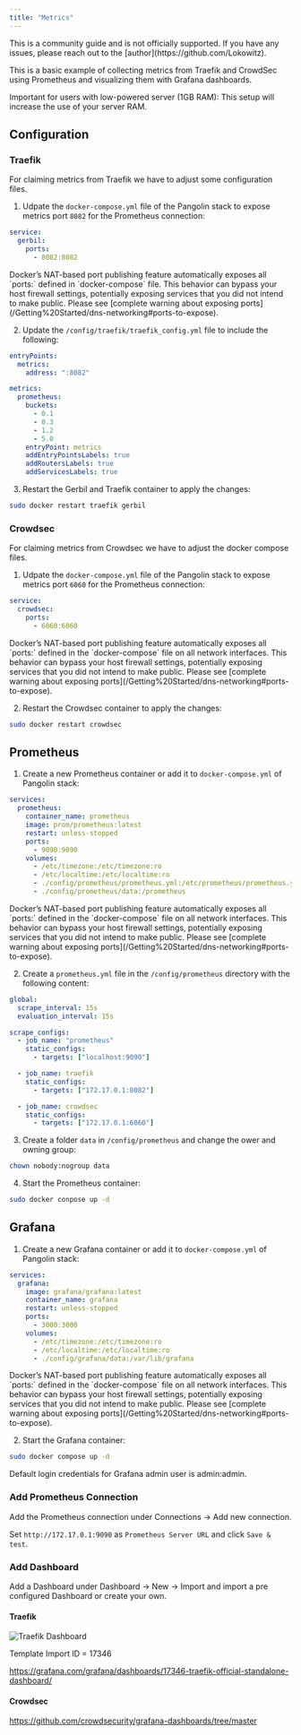 ```yaml
---
title: "Metrics"
---
```


<Note>
This is a community guide and is not officially supported. If you have any issues, please reach out to the [author](https://github.com/Lokowitz).
</Note>

This is a basic example of collecting metrics from Traefik and CrowdSec using Prometheus and visualizing them with Grafana dashboards.

<Warning>
Important for users with low-powered server (1GB RAM):
This setup will increase the use of your server RAM.
</Warning>

## Configuration

### Traefik

For claiming metrics from Traefik we have to adjust some configuration files.

1. Udpate the `docker-compose.yml` file of the Pangolin stack to expose metrics port `8082` for the Prometheus connection:

```yaml
service:
  gerbil:
    ports:
      - 8082:8082
```

<Warning>
Docker’s NAT-based port publishing feature automatically exposes all `ports:` defined in `docker-compose` file. This behavior can bypass your host firewall settings, potentially exposing services that you did not intend to make public.
Please see [complete warning about exposing ports](/Getting%20Started/dns-networking#ports-to-expose).
</Warning>

2. Update the `/config/traefik/traefik_config.yml` file to include the following:

```yaml
entryPoints:
  metrics:
    address: ":8082"

metrics:
  prometheus:
    buckets:
      - 0.1
      - 0.3
      - 1.2
      - 5.0
    entryPoint: metrics
    addEntryPointsLabels: true
    addRoutersLabels: true
    addServicesLabels: true
```

3. Restart the Gerbil and Traefik container to apply the changes:

```bash
sudo docker restart traefik gerbil
```

### Crowdsec

For claiming metrics from Crowdsec we have to adjust the docker compose files.

1. Udpate the `docker-compose.yml` file of the Pangolin stack to expose metrics port `6060` for the Prometheus connection:

```yaml
service:
  crowdsec:
    ports:
      - 6060:6060
```

<Warning>
Docker’s NAT-based port publishing feature automatically exposes all `ports:` defined in the `docker-compose` file on all network interfaces. This behavior can bypass your host firewall settings, potentially exposing services that you did not intend to make public.
Please see [complete warning about exposing ports](/Getting%20Started/dns-networking#ports-to-expose).
</Warning>


2. Restart the Crowdsec container to apply the changes:

```bash
sudo docker restart crowdsec
```

## Prometheus

1. Create a new Prometheus container or add it to `docker-compose.yml` of Pangolin stack:

```yaml
services:
  prometheus:
    container_name: prometheus
    image: prom/prometheus:latest
    restart: unless-stopped
    ports:
      - 9090:9090
    volumes:
      - /etc/timezone:/etc/timezone:ro
      - /etc/localtime:/etc/localtime:ro
      - ./config/prometheus/prometheus.yml:/etc/prometheus/prometheus.yml
      - ./config/prometheus/data:/prometheus
```

<Warning>
Docker’s NAT-based port publishing feature automatically exposes all `ports:` defined in the `docker-compose` file on all network interfaces. This behavior can bypass your host firewall settings, potentially exposing services that you did not intend to make public.
Please see [complete warning about exposing ports](/Getting%20Started/dns-networking#ports-to-expose).
</Warning>


2. Create a `prometheus.yml` file in the `/config/prometheus` directory with the following content:

```yaml
global:
  scrape_interval: 15s
  evaluation_interval: 15s

scrape_configs:
  - job_name: "prometheus"
    static_configs:
      - targets: ["localhost:9090"]

  - job_name: traefik
    static_configs:
      - targets: ["172.17.0.1:8082"]

  - job_name: crowdsec
    static_configs:
      - targets: ["172.17.0.1:6060"]
```

3. Create a folder `data` in `/config/prometheus` and change the ower and owning group:

```bash
chown nobody:nogroup data
```

4. Start the Prometheus container:

```bash
sudo docker conpose up -d
```

## Grafana

1. Create a new Grafana container or add it to `docker-compose.yml` of Pangolin stack:

```yaml
services:
  grafana:
    image: grafana/grafana:latest
    container_name: grafana
    restart: unless-stopped
    ports:
      - 3000:3000
    volumes:
      - /etc/timezone:/etc/timezone:ro
      - /etc/localtime:/etc/localtime:ro
      - ./config/grafana/data:/var/lib/grafana
```

<Warning>
Docker’s NAT-based port publishing feature automatically exposes all `ports:` defined in the `docker-compose` file on all network interfaces. This behavior can bypass your host firewall settings, potentially exposing services that you did not intend to make public.
Please see [complete warning about exposing ports](/Getting%20Started/dns-networking#ports-to-expose).
</Warning>

2. Start the Grafana container:

```bash
sudo docker compose up -d
```

<Note>
Default login credentials for Grafana admin user is admin:admin.
</Note>

### Add Prometheus Connection

Add the Prometheus connection under Connections -> Add new connection.

Set `http://172.17.0.1:9090` as `Prometheus Server URL` and click `Save & test`.

### Add Dashboard

Add a Dashboard under Dashboard -> New -> Import and import a pre configured Dashboard or create your own.

#### Traefik

<Frame caption="Traefik Dashboard">
<img src="/images/traefik_dashboard.png" alt="Traefik Dashboard"/>
</Frame>

Template Import ID = 17346

https://grafana.com/grafana/dashboards/17346-traefik-official-standalone-dashboard/

#### Crowdsec

https://github.com/crowdsecurity/grafana-dashboards/tree/master
